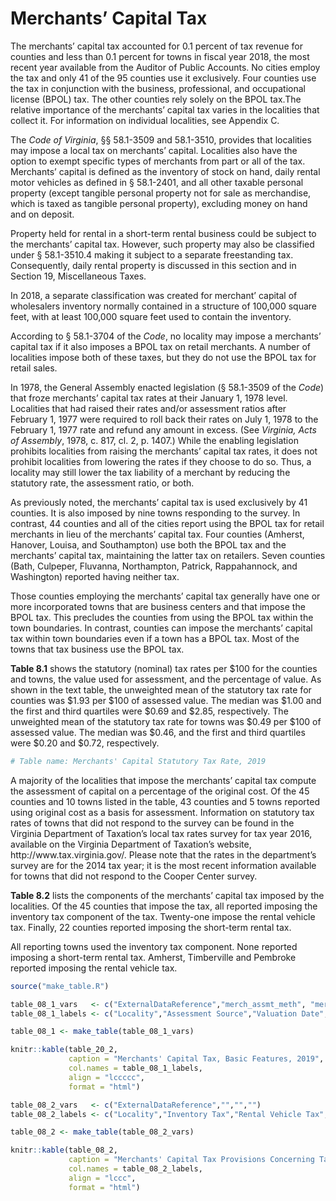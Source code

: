 # Merchants' Capital Tax

The merchants’ capital tax accounted for 0.1 percent of tax revenue for counties and less than 0.1 percent for towns in fiscal year 2018, the most recent year available from the Auditor of Public Accounts. No cities employ the tax and only 41 of the 95 counties use it exclusively. Four counties use the tax in conjunction with the business, professional, and occupational license (BPOL) tax. The other counties rely solely on the BPOL tax.The relative importance of the merchants’ capital tax varies in the localities that collect it. For information on individual localities, see Appendix C.

The *Code of Virginia*, §§ 58.1-3509 and 58.1-3510, provides that localities may impose a local tax on merchants’ capital. Localities also have the option to exempt specific types of merchants from part or all of the tax. Merchants’ capital is defined as the inventory of stock on hand, daily rental motor vehicles as defined in § 58.1-2401, and all other taxable personal property (except tangible personal property not for sale as merchandise, which is taxed as tangible personal property), excluding money on hand and on deposit.

Property held for rental in a short-term rental business could be subject to the merchants’ capital tax. However, such property may also be classified under § 58.1-3510.4 making it subject to a separate freestanding tax. Consequently, daily rental property is discussed in this section and in Section 19, Miscellaneous Taxes. 

In 2018, a separate classification was created for merchant’ capital of wholesalers inventory normally contained in a structure of 100,000 square feet, with at least 100,000 square feet used to contain the inventory. 

According to § 58.1-3704 of the *Code*, no locality may impose a merchants’ capital tax if it also imposes a BPOL tax on retail merchants. A number of localities impose both of these taxes, but they do not use the BPOL tax for retail sales. 

In 1978, the General Assembly enacted legislation (§ 58.1-3509 of the *Code*) that froze merchants’ capital tax rates at their January 1, 1978 level. Localities that had raised their rates and/or assessment ratios after February 1, 1977 were required to roll back their rates on July 1, 1978 to the February 1, 1977 rate and refund any amount in excess. (See *Virginia, Acts of Assembly*, 1978, c. 817, cl. 2, p. 1407.) While the enabling legislation prohibits localities from raising the merchants’ capital tax rates, it does not prohibit localities from lowering the rates if they choose to do so. Thus, a locality may still lower the tax liability of a merchant by reducing the statutory rate, the assessment ratio, or both.

As previously noted, the merchants’ capital tax is used exclusively by 41 counties. It is also imposed by nine towns responding to the survey. In contrast, 44 counties and all of the cities report using the BPOL tax for retail merchants in lieu of the merchants’ capital tax. Four counties (Amherst, Hanover, Louisa, and Southampton) use both the BPOL tax and the merchants’ capital tax, maintaining the latter tax on retailers. Seven counties (Bath, Culpeper, Fluvanna, Northampton, Patrick, Rappahannock, and Washington) reported having neither tax.

Those counties employing the merchants’ capital tax generally have one or more incorporated towns that are business centers and that impose the BPOL tax. This precludes the counties from using the BPOL tax within the town boundaries. In contrast, counties can impose the merchants’ capital tax within town boundaries even if a town has a BPOL tax. Most of the towns that tax business use the BPOL tax.

**Table 8.1** shows the statutory (nominal) tax rates per \$100 for the counties and towns, the value used for assessment, and the percentage of value. As shown in the text table, the unweighted mean of the statutory tax rate for counties was \$1.93 per \$100 of assessed value. The median was \$1.00 and the first and third quartiles were \$0.69 and \$2.85, respectively. The unweighted mean of the statutory tax rate for towns was \$0.49 per \$100 of assessed value. The median was \$0.46, and the first and third quartiles were \$0.20 and \$0.72, respectively. 

```r
# Table name: Merchants' Capital Statutory Tax Rate, 2019
```

A majority of the localities that impose the merchants’ capital tax compute the assessment of capital on a percentage of the original cost. Of the 45 counties and 10 towns listed in the table, 43 counties and 5 towns reported using original cost as a basis for assessment. Information on statutory tax rates of towns that did not respond to the survey can be found in the Virginia Department of Taxation’s local tax rates survey for tax year 2016, available on the Virginia Department of Taxation’s website, http://www.tax.virginia.gov/. Please note that the rates in the department’s survey are for the 2014 tax year; it is the most recent information available for towns that did not respond to the Cooper Center survey. 

**Table 8.2** lists the components of the merchants’ capital tax imposed by the localities. Of the 45 counties that impose the tax, all reported imposing the inventory tax component of the tax. Twenty-one impose the rental vehicle tax. Finally, 22 counties reported imposing the short-term rental tax.

All reporting towns used the inventory tax component. None reported imposing a short-term rental tax. Amherst, Timberville and Pembroke reported imposing the rental vehicle tax.

```r
source("make_table.R")
```

```r
table_08_1_vars   <- c("ExternalDataReference","merch_assmt_meth", "merch_date_oth", "merch_rate", "merch_assmt", "merch_assmt_pc")
table_08_1_labels <- c("Locality","Assessment Source","Valuation Date","Statutory (Nominal) Tax Rate (per $100)","Assessment Method*","Assessment Percentage (%)")

table_08_1 <- make_table(table_08_1_vars)

knitr::kable(table_20_2, 
             caption = "Merchants' Capital Tax, Basic Features, 2019", 
             col.names = table_08_1_labels, 
             align = "lccccc",
             format = "html")
```

```r
table_08_2_vars   <- c("ExternalDataReference","","","")
table_08_2_labels <- c("Locality","Inventory Tax","Rental Vehicle Tax", "Short-Term Rental Tax")

table_08_2 <- make_table(table_08_2_vars)

knitr::kable(table_08_2, 
             caption = "Merchants' Capital Tax Provisions Concerning Taxation of Inventories, Rental Vehicles, and Short-Term Rentals Table, 2019", 
             col.names = table_08_2_labels, 
             align = "lccc",
             format = "html")
```
